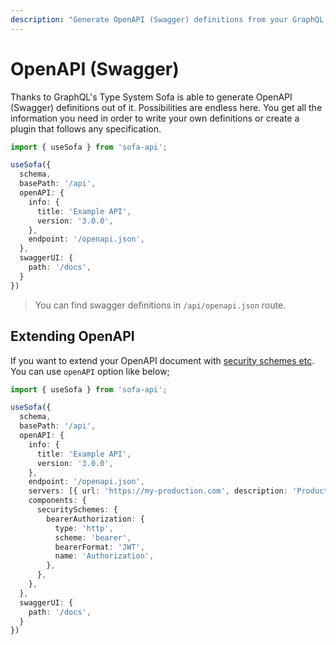 ```yaml
---
description: "Generate OpenAPI (Swagger) definitions from your GraphQL API using Sofa. Endless possibilities. Use OpenAPI and useSofa from sofa-api to create the Swagger definitions out of your schema. Add the routes to OpenAPI and save the file to './swagger.json'. #GraphQL"
---
```


# OpenAPI (Swagger)

Thanks to GraphQL's Type System Sofa is able to generate OpenAPI (Swagger) definitions out of it. Possibilities are endless here. You get all the information you need in order to write your own definitions or create a plugin that follows any specification.

```ts
import { useSofa } from 'sofa-api';

useSofa({
  schema,
  basePath: '/api',
  openAPI: {
    info: {
      title: 'Example API',
      version: '3.0.0',
    },
    endpoint: '/openapi.json',
  },
  swaggerUI: {
    path: '/docs',
  }
})
```

> You can find swagger definitions in `/api/openapi.json` route.

## Extending OpenAPI

If you want to extend your OpenAPI document with [security schemes etc](https://swagger.io/docs/specification/v3_0/authentication/).
You can use `openAPI` option like below;

```ts
import { useSofa } from 'sofa-api';

useSofa({
  schema,
  basePath: '/api',
  openAPI: {
    info: {
      title: 'Example API',
      version: '3.0.0',
    },
    endpoint: '/openapi.json',
    servers: [{ url: 'https://my-production.com', description: 'Production' }],
    components: {
      securitySchemes: {
        bearerAuthorization: {
          type: 'http',
          scheme: 'bearer',
          bearerFormat: 'JWT',
          name: 'Authorization',
        },
      },
    },
  },
  swaggerUI: {
    path: '/docs',
  }
})
```
